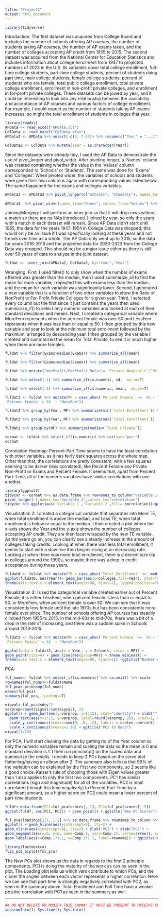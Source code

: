 ```yaml
---
title: "Project1"
output: html_document
---
```



```R
library(tidyverse)
```  

Introduction:
  The first dataset was acquired from College Board and includes the number of schools offering AP courses, the number of students taking AP courses, the number of AP exams taken, and the number of colleges accepting AP credit from 1955 to 2015. 
  The second dataset was acquired from the National Center for Education Statistics and includes information about college enrollment from 1947 to projected numbers of 2023 in the U.S. Its variables cover total college enrollment, full-time college students, part-time college students, percent of students doing part time, male college students, female college students, percent of students who are female, total public college enrollment, total private college enrollment, enrollment in non-profit private colleges, and enrollment in for-profit private colleges.
  These datasets can be joined by year, and it could be interesting to look into any relationship between the availability and acceptance of AP courses and various factors of college enrollment. For example, I would expect as the number of students taking AP exams increases, so might the total enrollment of students in colleges that year. 

```R
library(readxl)
APData <- read_excel("APData.xls")
ColData <- read_excel("ColData.xlsx")
APData2 <- APData %>% select(-c(4, 7:23)) %>% rename(c("Year" = "...1", "Schools" = "...2", "Students" = "...3", "Exams" = "...5", "Colleges" = "...6")) %>% slice(-c(1, 64:69)) %>% na.omit() %>% separate(Year, into= c("Year", NA), sep=4, convert=T) %>% mutate(Schools = as.numeric(Schools), Students = as.numeric(Students), Exams = as.numeric(Exams), Colleges = as.numeric(Colleges))

ColData2 <- ColData %>% mutate(Year = as.character(Year))
```

Since the datasets were already tidy, I used the AP Data to demonstrate the use of pivot_longer and pivot_wider. After pivoting longer, a 'Names' column was created containing whether the value in the 'Values' column corresponded to 'Schools' or 'Students'. The same was done for 'Exams' and 'Colleges'. When pivoted wider, the variables of schools and students were given their own columns again with corresponding values listed below. The same happened for the exams and colleges variables.

```R
APData3 <- APData2 %>% pivot_longer(c("Schools", "Students"), names_to="Names", values_to="Values") %>% pivot_longer(c("Exams", "Colleges"), names_to="Names1", values_to="Values1") %>% glimpse()
 
APData3  %>% pivot_wider(names_from="Names", values_from="Values") %>% pivot_wider(names_from="Names1", values_from="Values1") %>% glimpse()
```

Joining/Merging:
I will perform an inner join so that it will drop rows without a match so there are no NAs introduced. I joined by year, so only the years with a match in each dataset will remain. Since AP Data didn't start until 1955, the data for the years 1947-1954 in College Data was dropped; this would only be an issue if I was specifically looking at these years and not trends over time as a whole. The AP Data only went up to 2015, so the data for years 2016-2019 and the projected data for 2020-2023 from the College Data was dropped. This should not be a major issue either as there is still over 50 years of data to analyze in the joint dataset. 

```R
fuldat <- inner_join(APData2, ColData2, by="Year","Year")
```
Wrangling:
  First, I used filter() to only show when the number of exams offerred was greater than the median, then I used summarize_all to find the mean for each variable; I repeated this with exams less than the median, and the mean for each variable was significantly lower. Second, I generated a new variable that is a function of two other variables to show the Ratio of NonProfit to For-Profit Private Colleges for a given year. Third, I selected every column but the first since it just contains the years then used summarize_if() to select only numeric variables and looked at each of their standard deviations and means. 
  Next, I created a categorical variable where MoreFem represents when the percent female was over 50 and LessFem represents when it was less than or equal to 50. I then grouped by this new variable and year to look at the minimum total enrollment followed by the maximum, arranged by descending year. I then grouped by the variable I created and summarized the mean for Total Private, to see it is much higher when there are more females. 


```R
fuldat %>% filter(Exams>median(Exams)) %>% summarize_all(mean)

fuldat %>% filter(Exams<median(Exams)) %>% summarize_all(mean)

fuldat %>% mutate('NonProfit/ForProfit Ratio'= `Private Nonprofit`/`Private For-profit`) %>% na.omit()

fuldat %>% select(-1) %>% summarize_if(is.numeric, sd,  na.rm=T)

fuldat %>% select(-1) %>% summarize_if(is.numeric, mean,  na.rm=T)

fuldat2 <- fuldat %>% mutate(MF = case_when(`Percent Female` <=  50 ~ "LessFem",
'Percent Female' > 50  ~ "MoreFem"))

fuldat2 %>% group_by(Year, MF) %>% summarize(min(`Total Enrollment`)) %>% arrange(desc(Year))

fuldat2 %>% group_by(Year, MF) %>% summarize(max(`Total Enrollment`))

fuldat2 %>% group_by(MF) %>% summarize(median(`Total Private`))

cormat <- fuldat %>% select_if(is.numeric) %>% cor(use="pair")
cormat
```

Correlation Heatmap: 
Percent-Part Time seems to have the least correlation with other variables, as it has fairly dark squares across the whole map. Other than that, the correlations are pretty consistent, with a few squares seeming to be darker (less correlated), like Percent Female and Private Non-Profit or Exams and Percent Female. It seems that, apart from Percent Part-Time, all of the numeric variables have similar correlations with one another. 

```R
library(ggplot2)
tidycor <- cormat %>% as.data.frame %>% rownames_to_column("Variable 1") %>%
pivot_longer(-1,names_to="Variable 2",values_to="correlation")
tidycor %>% ggplot(aes(`Variable 1`,`Variable 2`,fill= correlation))+geom_tile()+theme(axis.text.x = element_text(angle=90, hjust=1)) + ggtitle("Correlation Heatmap")
```

Visualization 2:
I created a categorical variable that separates into More TE, when total enrollment is above the median, and Less TE, when total enrollment is below or equal to the median. I then created a plot where the x-axis shows the Year and the y-axis shows the number of colleges accepting AP credit. They are then facet wrapped by the new TE variable. As the years go on, you can clearly see a steady increase in the amount of colleges taking credits. Looking at when there was less total enrollment, it seems to start with a slow rise then begins rising at an increasing rate. Looking at when there was more total enrollment, there is a decent size dip in colleges around the 1990s, so maybe there was a drop in credit acceptance during those years. 

```r
fuldat0 <- fuldat %>% mutate(TE = case_when(`Total Enrollment` <=  median(`Total Enrollment`) ~ "LessTE", `Total Enrollment` > median(`Total Enrollment`)  ~ "MoreTE")) 
ggplot(fuldat0, aes(Year))+ geom_bar(aes(y=Colleges,fill=Year), stat="summary", fun=mean) +
theme(axis.text.x = element_text(angle=90, hjust=1), legend.position="none") + facet_wrap(~TE) + ggtitle("College Acceptance of AP Credits by Year and Total Enrollment") + scale_y_continuous(breaks=seq(0,4000,500)) + scale_x_discrete(guide = guide_axis(n.dodge = 2))
```

Visualization 3:
I used the categorical variable created earlier out of Percent Female; it is either LessFem, when percent female is less than or equal to 50, or MoreFem, when percent female is over 50. We can see that it was consistently less female until the late 1970s but has been consistently more female ever since. The number of schools offering AP courses has steadily climbed from 1955 to 2015. In the mid-60s to mid-70s, there was a bit of a drop in the rate of increasing, and there was a sudden spike in Schools around 2013-2015. 

```R
fuldat2 <- fuldat %>% mutate(MF = case_when(`Percent Female` <=  50 ~ "LessFem",
`Percent Female` > 50  ~ "MoreFem"))

ggplot(data = fuldat2, aes(x = Year, y = Schools, color = MF)) +
geom_point(size=4) + geom_line(aes(group=MF)) + theme_minimal() +
theme(axis.text.x = element_text(angle=90, hjust=1)) +ggtitle("Number of Schools Offering AP Courses by Year and by Percent Female") 
```

PCA:

```R
ful_nums<- fuldat %>% select_if(is.numeric) %>% na.omit() %>% scale
rownames(ful_nums)<-fuldat$Name
ful_pca<-princomp(ful_nums)
names(ful_pca)
summary(ful_pca, loadings=T)

eigval<-ful_pca$sdev^2
varprop=round(eigval/sum(eigval), 2)
ggplot() + geom_bar(aes(y=varprop, x=1:15), stat="identity") + xlab("") + geom_path(aes(y=varprop, x=1:15)) + 
  geom_text(aes(x=1:15, y=varprop, label=round(varprop, 2)), vjust=1, col="white", size=5) + 
  scale_y_continuous(breaks=seq(0, .6, .2), labels = scales::percent) + 
  scale_x_continuous(breaks=1:10) + ggtitle("PCs to Keep")
eigval[1:15]

```
  For PCA, I will start cleaning the data by getting rid of the Year column so only the numeric variables remain and scaling the data so the mean is 0 and standard deviation is 1. I then run princomp() on the scaled data and summarize the results. 
  I decide to keep 2 PCs based on the scree plot flattening/having an elbow after 2. The summary also tells us that 99% of the variation can be explained by the first two components, so 2 seems like a good choice. Kaiser's rule of choosing those with Eigen values greater than 1 also applies to only the first two components. PC1 has similar correlations (sign and magnitude) for all of the variables. PC2 is most correlated (though this time negatively) to Percent Part-Time by a significant amount, so a higher score on PC2 could mean a lower percent of part-time students. 


```R
fuldf<-data.frame(PC1=ful_pca$scores[, 1], PC2=ful_pca$scores[, 2])
ggplot(fuldf, aes(PC1, PC2)) + geom_point() + ggtitle("New PC Scores")

ful_pca$loadings[1:7, 1:2] %>% as.data.frame %>% rownames_to_column %>%
ggplot() + geom_hline(aes(yintercept=0), lty=2) +
geom_vline(aes(xintercept=0), lty=2) + ylab("PC2") + xlab("PC1") +
geom_segment(aes(x=0, y=0, xend=Comp.1, yend=Comp.2), arrow=arrow(), col="red") +
geom_label(aes(x=Comp.1*1.1, y=Comp.2*1.1, label=rowname)) + ggtitle("Loading Plot")

library(factoextra)
fviz_pca_biplot(ful_pca)
```

The New PCs plot shows us the data in regards to the first 2 principle components. PC1 is doing the majority of the work as can be seen in the plot. The Loading plot tells us which vars contribute to which PCs, and the closer the angles between each vector represents a higher correlation. Here we can see that part-time is strongly negatively correlated with PC2, as seen in the summary above. Total Enrollment and Full Time have a weaker positive correlation with PC1 as seen in the summary as well.

---

```R
## DO NOT DELETE OR MODIFY THIS CHUNK: IT MUST BE PRESENT TO RECEIVE CREDIT FOR THE ASSIGNMENT
sessionInfo(); Sys.time(); Sys.info()
```
